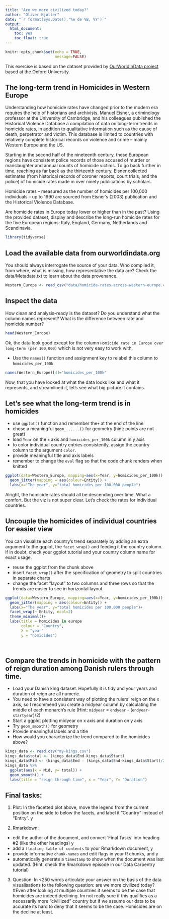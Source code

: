 ---
title: "Are we more civilized today?"
author: "Oliver Kjøller"
date: "`r format(Sys.Date(),'%e de %B, %Y')`"
output:
  html_document:
    toc: yes
    toc_float: true
---

```{r setup, include=FALSE}
knitr::opts_chunk$set(echo = TRUE,
                      message=FALSE)
```

This exercise is based on the dataset provided by [OurWorldInData project](https://ourworldindata.org/homicides) based at the Oxford University.

## The long-term trend in Homicides in Western Europe

Understanding how homicide rates have changed prior to the modern era requires the help of historians and archivists. Manuel Eisner, a criminology professor at the University of Cambridge, and his colleagues published the Historical Violence Database \href{https://cjrc.osu.edu/research/interdisciplinary/hvd}: a compilation of data on long-term trends in homicide rates, in addition to qualitative information such as the cause of death, perpetrator and victim. This database is limited to countries with relatively complete historical records on violence and crime -- mainly Western Europe and the US.

Starting in the second half of the nineteenth century, these European regions have consistent police records of those accused of murder or manslaughter and annual counts of homicide victims. To go back further in time, reaching as far back as the thirteenth century, Eisner collected estimates (from historical records of coroner reports, court trials, and the police) of homicide rates made in over ninety publications by scholars.

Homicide rates -- measured as the number of homicides per 100,000 individuals -- up to 1990 are sourced from Eisner's (2003) publication and the Historical Violence Database.

Are homicide rates in Europe today lower or higher than in the past? Using the provided dataset, display and describe the long-run homicide rates for the five European regions: Italy, England, Germany, Netherlands and Scandinavia.

```{r library}
library(tidyverse)
```

## Load the available data from ourworldindata.org

You should always interrogate the source of your data. Who compiled it, from where, what is missing, how representative the data are? Check the data/Metadata.txt to learn about the data provenance.

```{r load-data}
Western_Europe <- read_csv("data/homicide-rates-across-western-europe.csv")
```

## Inspect the data

How clean and analysis-ready is the dataset? Do you understand what the column names represent? What is the difference between rate and homicide number?

```{r inspect}
head(Western_Europe)
```

Ok, the data look good except for the column `Homicide rate in Europe over long-term (per 100,000)` which is not very easy to work with.

-   Use the `names()` function and assignment key to relabel this column to `homicides_per_100k`

```{r relabel column}
names(Western_Europe)[4]="homicides_per_100k"
```

Now, that you have looked at what the data looks like and what it represents, and streamlined it, let's see what big picture it contains.

## Let's see what the long-term trend is in homicides

-   use `ggplot()` function and remember the`+` at the end of the line
-   chose a meaningful `geom_......()` for geometry (hint: points are not great)
-   load `Year` on the `x` axis and `homicides_per_100k` column in y axis
-   to color individual country entries consistently, assign the country column to the argument `color`.
-   provide meaningful title and axis labels
-   remember to change the `eval` flag so that the code chunk renders when knitted

```{r plot-homicides, eval = FALSE}
ggplot(data=Western_Europe, mapping=aes(x=Year, y=homicides_per_100k)) + 
  geom_jitter(mapping = aes(colour=Entity)) + 
  labs(x="The year", y="total homicides per 100.000 people")
```

Alright, the homicide rates should all be descending over time. What a comfort. But the viz is not super clear. Let's check the rates for individual countries.

## Uncouple the homicides of individual countries for easier view

You can visualize each country's trend separately by adding an extra argument to the ggplot, the `facet_wrap()` and feeding it the country column. If in doubt, check your ggplot tutorial and your country column name for exact usage.

-   reuse the ggplot from the chunk above
-   insert `facet_wrap()` after the specification of geometry to split countries in separate charts
-   change the facet "layout" to two columns and three rows so that the trends are easier to see in horizontal layout.

```{r eval = FALSE}
ggplot(data=Western_Europe, mapping=aes(x=Year, y=homicides_per_100k)) + 
  geom_jitter(mapping = aes(colour=Entity)) + 
  labs(x="The year", y="total homicides per 100.000 people")+
  facet_wrap(~ Entity, ncol=2)
  theme_minimal()+
  labs(title = homicides in europe
       colour = "Country",
       X = "year"
       y = "homicides")
  
 

```

## Compare the trends in homicide with the pattern of reign duration among Danish rulers through time.

-   Load your Danish king dataset. Hopefully it is tidy and your years and duration of reign are all numeric.
-   You need to have a consistent way of plotting the rulers' reign on the x axis, so I recommend you create a midyear column by calculating the middle of each monarch's rule (Hint: `midyear` = `endyear` - (`endyear`-`startyear`)/2)
-   Start a ggplot plotting midyear on x axis and duration on y axis
-   Try `geom_smooth()` for geometry
-   Provide meaningful labels and a title
-   How would you characterize the trend compared to the homicides above?

```{r eval = FALSE}
kings_data <- read.csv("my-kings.csv")
kings_data$total <- (kings_data$End-kings_data$Start)
kings_data$Mid <- (kings_data$End - (kings_data$End-kings_data$Start)/2)
kings_data %>%
  ggplot(aes(x = Mid, y= total)) +
  geom_smooth() +
  labs(title = "reign through time", x = "Year", Y= "Duration")
```

## Final tasks:

1)  Plot: In the facetted plot above, move the legend from the current position on the side to below the facets, and label it "Country" instead of "Entity". y

2)  Rmarkdown:

-   edit the author of the document, and convert 'Final Tasks' into heading #2 (like the other headings) y
-   add a `floating table of contents` to your Rmarkdown document, y
-   provide informative `chunk-names` and edit flags in your R chunks, and y
-   automatically generate a `timestamp` to show when the document was last updated. (Hint: check the Rmarkdown episode in our Data Carpentry tutorial)

3)  Question: In \<250 words articulate your answer on the basis of the data visualisations to the following question: are we more civilized today? #Even after looking at multiple countries it seems to be the case that homicides are indeed declining. Im not really sure if this qualifies as a necessarily more "civiilized" country but if we assume our data to be accurate its hard to deny that it seems to be the case. Homicides are on the decline at least.
